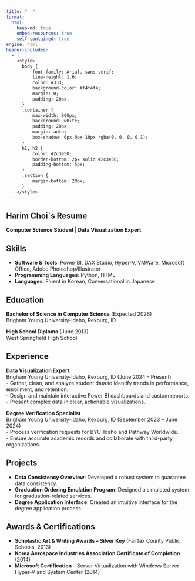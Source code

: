 ```yaml
---
title: "  "
format: 
  html:
    keep-md: true
    embed-resources: true
    self-contained: true
engine: html
header-includes:
  - |
    <style>
      body {
          font-family: Arial, sans-serif;
          line-height: 1.6;
          color: #333;
          background-color: #f4f4f4;
          margin: 0;
          padding: 20px;
      }
      .container {
          max-width: 800px;
          background: white;
          padding: 20px;
          margin: auto;
          box-shadow: 0px 0px 10px rgba(0, 0, 0, 0.1);
      }
      h1, h2 {
          color: #2c3e50;
          border-bottom: 2px solid #2c3e50;
          padding-bottom: 5px;
      }
      .section {
          margin-bottom: 20px;
      }
    </style>
---
```


<div class="container">

# Harim Choi`s Resume  
**Computer Science Student | Data Visualization Expert**

## Skills
- **Software & Tools**: Power BI, DAX Studio, Hyper-V, VMWare, Microsoft Office, Adobe Photoshop/Illustrator  
- **Programming Languages**: Python, HTML  
- **Languages**: Fluent in Korean, Conversational in Japanese  

## Education
**Bachelor of Science in Computer Science** (Expected 2026)  
Brigham Young University-Idaho, Rexburg, ID  

**High School Diploma** (June 2013)  
West Springfield High School  

## Experience
**Data Visualization Expert**  
Brigham Young University-Idaho, Rexburg, ID (June 2024 – Present)  
- Gather, clean, and analyze student data to identify trends in performance, enrollment, and retention.  
- Design and maintain interactive Power BI dashboards and custom reports.  
- Present complex data in clear, actionable visualizations.  

**Degree Verification Specialist**  
Brigham Young University-Idaho, Rexburg, ID (September 2023 – June 2024)  
- Process verification requests for BYU-Idaho and Pathway Worldwide.  
- Ensure accurate academic records and collaborate with third-party organizations.  

## Projects
- **Data Consistency Overview**: Developed a robust system to guarantee data consistency.  
- **Graduation Ordering Emulation Program**: Designed a simulated system for graduation-related services.  
- **Degree Application Interface**: Created an intuitive interface for the degree application process.  

## Awards & Certifications
- **Scholastic Art & Writing Awards – Silver Key** (Fairfax County Public Schools, 2013)  
- **Korea Aerospace Industries Association Certificate of Completion** (2014)  
- **Microsoft Certification** - Server Virtualization with Windows Server Hyper-V and System Center (2014)  

</div>
